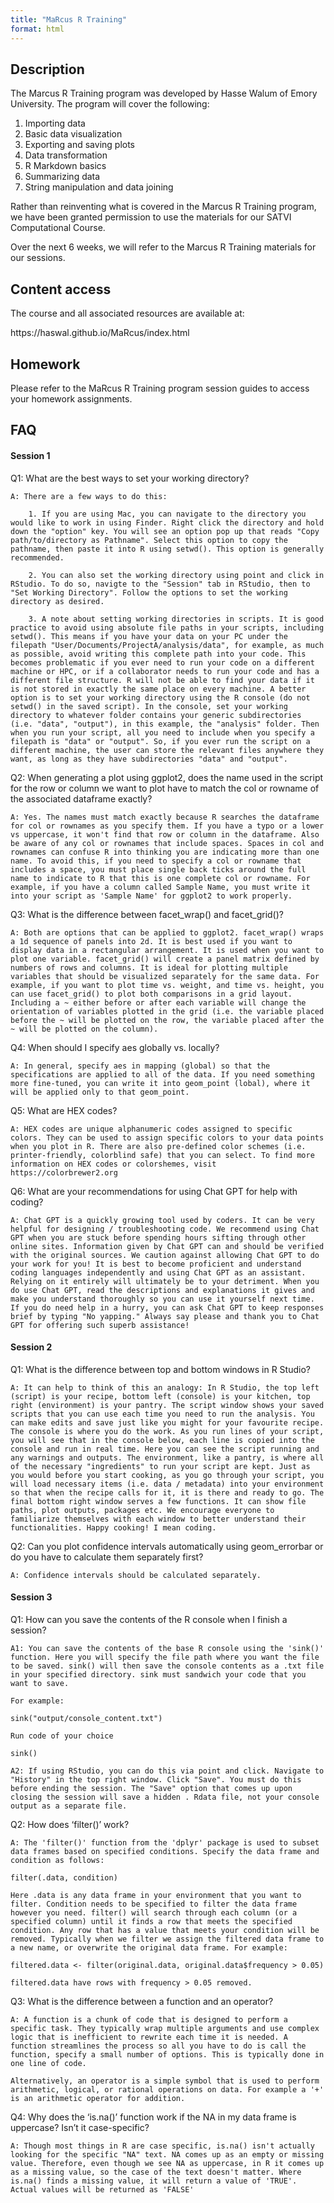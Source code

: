 ```yaml
---
title: "MaRcus R Training"
format: html
---
```


## Description

The Marcus R Training program was developed by Hasse Walum of Emory University. The program will cover the following:

1. Importing data 
2. Basic data visualization 
3. Exporting and saving plots
4. Data transformation
5. R Markdown basics
6. Summarizing data
7. String manipulation and data joining

Rather than reinventing what is covered in the Marcus R Training program, we have been granted permission to use the materials for our SATVI Computational Course. 

Over the next 6 weeks, we will refer to the Marcus R Training materials for our sessions. 

## Content access

The course and all associated resources are available at:

https://haswal.github.io/MaRcus/index.html

## Homework

Please refer to the MaRcus R Training program session guides to access your homework assignments. 

## FAQ

#### Session 1

Q1: What are the best ways to set your working directory?

    A: There are a few ways to do this:
    
        1. If you are using Mac, you can navigate to the directory you would like to work in using Finder. Right click the directory and hold down the "option" key. You will see an option pop up that reads "Copy path/to/directory as Pathname". Select this option to copy the pathname, then paste it into R using setwd(). This option is generally recommended. 

        2. You can also set the working directory using point and click in RStudio. To do so, navigte to the "Session" tab in RStudio, then to "Set Working Directory". Follow the options to set the working directory as desired. 

        3. A note about setting working directories in scripts. It is good practice to avoid using absolute file paths in your scripts, including setwd(). This means if you have your data on your PC under the filepath "User/Documents/ProjectA/analysis/data", for example, as much as possible, avoid writing this complete path into your code. This becomes problematic if you ever need to run your code on a different machine or HPC, or if a collaborator needs to run your code and has a different file structure. R will not be able to find your data if it is not stored in exactly the same place on every machine. A better option is to set your working directory using the R console (do not setwd() in the saved script). In the console, set your working directory to whatever folder contains your generic subdirectories (i.e. "data", "output"), in this example, the "analysis" folder. Then when you run your script, all you need to include when you specify a filepath is "data" or "output". So, if you ever run the script on a different machine, the user can store the relevant files anywhere they want, as long as they have subdirectories "data" and "output". 


Q2: When generating a plot using ggplot2, does the name used in the script for the row or column we want to plot have to match the col or rowname of the associated dataframe exactly?

    A: Yes. The names must match exactly because R searches the dataframe for col or rownames as you specify them. If you have a typo or a lower vs uppercase, it won't find that row or column in the dataframe. Also be aware of any col or rownames that include spaces. Spaces in col and rownames can confuse R into thinking you are indicating more than one name. To avoid this, if you need to specify a col or rowname that includes a space, you must place single back ticks around the full name to indicate to R that this is one complete col or rowname. For example, if you have a column called Sample Name, you must write it into your script as 'Sample Name' for ggplot2 to work properly. 


Q3: What is the difference between facet_wrap() and facet_grid()?

    A: Both are options that can be applied to ggplot2. facet_wrap() wraps a 1d sequence of panels into 2d. It is best used if you want to display data in a rectangular arrangement. It is used when you want to plot one variable. facet_grid() will create a panel matrix defined by numbers of rows and columns. It is ideal for plotting multiple variables that should be visualized separately for the same data. For example, if you want to plot time vs. weight, and time vs. height, you can use facet_grid() to plot both comparisons in a grid layout. Including a ~ either before or after each variable will change the orientation of variables plotted in the grid (i.e. the variable placed before the ~ will be plotted on the row, the variable placed after the ~ will be plotted on the column).


Q4: When should I specify aes globally vs. locally?

    A: In general, specify aes in mapping (global) so that the specifications are applied to all of the data. If you need something more fine-tuned, you can write it into geom_point (lobal), where it will be applied only to that geom_point. 


Q5: What are HEX codes?

    A: HEX codes are unique alphanumeric codes assigned to specific colors. They can be used to assign specific colors to your data points when you plot in R. There are also pre-defined color schemes (i.e. printer-friendly, colorblind safe) that you can select. To find more information on HEX codes or colorshemes, visit https://colorbrewer2.org


Q6: What are your recommendations for using Chat GPT for help with coding?

    A: Chat GPT is a quickly growing tool used by coders. It can be very helpful for designing / troubleshooting code. We recommend using Chat GPT when you are stuck before spending hours sifting through other online sites. Information given by Chat GPT can and should be verified with the original sources. We caution against allowing Chat GPT to do your work for you! It is best to become proficient and understand coding languages independently and using Chat GPT as an assistant. Relying on it entirely will ultimately be to your detriment. When you do use Chat GPT, read the descriptions and explanations it gives and make you understand thoroughly so you can use it yourself next time. If you do need help in a hurry, you can ask Chat GPT to keep responses brief by typing "No yapping." Always say please and thank you to Chat GPT for offering such superb assistance!


#### Session 2

Q1: What is the difference between top and bottom windows in R Studio?

    A: It can help to think of this an analogy: In R Studio, the top left (script) is your recipe, bottom left (console) is your kitchen, top right (environment) is your pantry. The script window shows your saved scripts that you can use each time you need to run the analysis. You can make edits and save just like you might for your favourite recipe. The console is where you do the work. As you run lines of your script, you will see that in the console below, each line is copied into the console and run in real time. Here you can see the script running and any warnings and outputs. The environment, like a pantry, is where all of the necessary "ingredients" to run your script are kept. Just as you would before you start cooking, as you go through your script, you will load necessary items (i.e. data / metadata) into your environment so that when the recipe calls for it, it is there and ready to go. The final bottom right window serves a few functions. It can show file paths, plot outputs, packages etc. We encourage everyone to familiarize themselves with each window to better understand their functionalities. Happy cooking! I mean coding. 


Q2: Can you plot confidence intervals automatically using geom_errorbar or do you have to calculate them separately first?

    A: Confidence intervals should be calculated separately. 


#### Session 3

Q1: How can you save the contents of the R console when I finish a session?

    A1: You can save the contents of the base R console using the 'sink()' function. Here you will specify the file path where you want the file to be saved. sink() will then save the console contents as a .txt file in your specified directory. sink must sandwich your code that you want to save.

    For example: 

    sink("output/console_content.txt")

    Run code of your choice

    sink()

    A2: If using RStudio, you can do this via point and click. Navigate to "History" in the top right window. Click "Save". You must do this before ending the session. The "Save" option that comes up upon closing the session will save a hidden . Rdata file, not your console output as a separate file. 


Q2: How does 'filter()' work?

    A: The 'filter()' function from the 'dplyr' package is used to subset data frames based on specified conditions. Specify the data frame and condition as follows:

    filter(.data, condition)

    Here .data is any data frame in your environment that you want to filter. Condition needs to be specified to filter the data frame however you need. filter() will search through each column (or a specified column) until it finds a row that meets the specified condition. Any row that has a value that meets your condition will be removed. Typically when we filter we assign the filtered data frame to a new name, or overwrite the original data frame. For example:

    filtered.data <- filter(original.data, original.data$frequency > 0.05)

    filtered.data have rows with frequency > 0.05 removed. 


Q3: What is the difference between a function and an operator?

    A: A function is a chunk of code that is designed to perform a specific task. They typically wrap multiple arguments and use complex logic that is inefficient to rewrite each time it is needed. A function streamlines the process so all you have to do is call the function, specify a small number of options. This is typically done in one line of code. 

    Alternatively, an operator is a simple symbol that is used to perform arithmetic, logical, or rational operations on data. For example a '+' is an arithmetic operator for addition. 


Q4: Why does the 'is.na()' function work if the NA in my data frame is uppercase? Isn't it case-specific?

    A: Though most things in R are case specific, is.na() isn't actually looking for the specific "NA" text. NA comes up as an empty or missing value. Therefore, even though we see NA as uppercase, in R it comes up as a missing value, so the case of the text doesn't matter. Where is.na() finds a missing value, it will return a value of 'TRUE'. Actual values will be returned as 'FALSE'